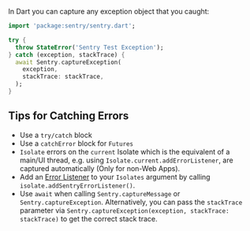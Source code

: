 In Dart you can capture any exception object that you caught:

```dart
import 'package:sentry/sentry.dart';

try {
  throw StateError('Sentry Test Exception');
} catch (exception, stackTrace) {
  await Sentry.captureException(
    exception,
    stackTrace: stackTrace,
  );
}
```

## Tips for Catching Errors

- Use a `try/catch` block
- Use a `catchError` block for `Futures`
- `Isolate` errors on the `current` Isolate which is the equivalent of a main/UI thread, e.g. using `Isolate.current.addErrorListener`, are captured automatically (Only for non-Web Apps).
- Add an [Error Listener](https://api.flutter.dev/flutter/dart-isolate/Isolate/addErrorListener.html) to your `Isolates` argument by calling `isolate.addSentryErrorListener()`.
- Use `await` when calling `Sentry.captureMessage` or `Sentry.captureException`. Alternatively, you can pass the `stackTrace` parameter via `Sentry.captureException(exception, stackTrace: stackTrace)` to get the correct stack trace.
